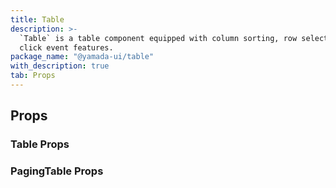 ```yaml
---
title: Table
description: >-
  `Table` is a table component equipped with column sorting, row selection, and
  click event features.
package_name: "@yamada-ui/table"
with_description: true
tab: Props
---
```


## Props

### Table Props

<PropsCard
  name="columns"
  required
  type="Column<Y, any>[]"
  description="The array of column defs to use for the table."
/>
<PropsCard
  name="cellProps"
  type="CellProps<Y>"
  description="Props for table cell component."
/>
<PropsCard
  name="checkboxProps"
  type="CheckboxProps"
  description="Props for table checkbox element."
/>
<PropsCard
  name="colorScheme"
  type='"whiteAlpha" | "blackAlpha" | "gray" | "zinc" | "neutral" | "stone" | "red" | "rose" | "pink" | "orange" | "amber" | "yellow" | "lime" | "green" | "emerald" | "teal" | "cyan" | "sky" | "blue" | "indigo" | "violet" | "purple" | "fuchsia"'
  description="The visual color appearance of the component."
/>
<PropsCard
  name="defaultColumn"
  type="Partial<Column<Y, any>>"
  description="Default column options to use for all column defs supplied to the table."
/>
<PropsCard
  name="defaultSelectedRowIds"
  type="string[]"
  description="The initial ids of the selected row."
/>
<PropsCard
  name="defaultSort"
  type="Sort<Y>"
  description="The initial sort of the table."
/>
<PropsCard
  name="disabledRowIds"
  type="string[]"
  description="The ids that disabled in selection."
/>
<PropsCard
  name="footerGroupProps"
  type="HeaderGroupProps<Y>"
  description="Props for table footer group component."
/>
<PropsCard
  name="footerProps"
  type="HeaderProps<Y>"
  description="Props for table footer component."
/>
<PropsCard
  name="headerGroupProps"
  type="HeaderGroupProps<Y>"
  description="Props for table header group component."
/>
<PropsCard
  name="headerProps"
  type="HeaderProps<Y>"
  description="Props for table header component."
/>
<PropsCard
  name="highlightOnHover"
  type="boolean"
  description="If `true`, highlight the row when the table row is hovered."
/>
<PropsCard
  name="highlightOnSelected"
  type="boolean"
  description="If `true`, highlight the row when the table row is selected."
/>
<PropsCard
  name="layout"
  type='"fixed" | "auto" | "-moz-initial" | "inherit" | "initial" | "revert" | "revert-layer" | "unset" | ResponsiveObject<TableLayout | undefined> | ColorModeArray<...> | ((theme: StyledTheme) => UIValue<...>)'
  description="The CSS `table-layout` property."
/>
<PropsCard
  name="onChangeSelect"
  type="(rowSelection: string[]) => void"
  description="The callback invoked when row is selected."
/>
<PropsCard
  name="onChangeSort"
  type="(sort: Sort<Y>) => void"
  description="The callback invoked when table sort is changed."
/>
<PropsCard
  name="onClickRow"
  type="(row: Row<Y>) => void"
  description="The callback invoked when a row is clicked."
/>
<PropsCard
  name="rowId"
  type="keyof Y"
  description="The id used to store the value when selected."
/>
<PropsCard
  name="rowProps"
  type="RowProps<Y>"
  description="Props for table row component."
/>
<PropsCard
  name="rowsClickSelect"
  type="boolean"
  description="If `true`, allows selection by clicking on a row."
/>
<PropsCard
  name="selectColumnProps"
  type="false | SelectColumn<Y, any>"
  description="Props for table select column component."
/>
<PropsCard
  name="selectedRowIds"
  type="string[]"
  description="The ids of the selected row."
/>
<PropsCard
  name="size"
  type='"sm" | "md" | "lg" | "xl"'
  description="The size of the Table."
/>
<PropsCard name="sort" type="Sort<Y>" description="The sort of the table." />
<PropsCard
  name="sortIconProps"
  type="IconProps"
  description="Props for table sort icon element."
/>
<PropsCard
  name="tbodyProps"
  type="TableBodyProps"
  description="Props for table tbody element."
/>
<PropsCard
  name="tfootProps"
  type="TableFootProps"
  description="Props for table tfoot element."
/>
<PropsCard
  name="theadProps"
  type="TableHeadProps"
  description="Props for table thead element."
/>
<PropsCard
  name="variant"
  type='"simple" | "striped" | "unstyled"'
  description="The variant of the Table."
/>
<PropsCard
  name="withBorder"
  type="boolean"
  description="If `true`, display the outer border of the table."
/>
<PropsCard
  name="withColumnBorders"
  type="boolean"
  description="If `true`, display line on the columns of the table."
/>
<PropsCard
  name="withFooter"
  type="boolean"
  description="If `true`, display the table footer."
/>
<PropsCard
  name="withFooterSelect"
  type="boolean"
  description="If `true`, display the checkbox in table footer."
/>

### PagingTable Props

<PropsCard
  name="columns"
  required
  type="Column<Y, any>[]"
  description="The array of column defs to use for the table."
/>
<PropsCard
  name="cellProps"
  type="CellProps<Y>"
  description="Props for table cell component."
/>
<PropsCard
  name="checkboxProps"
  type="CheckboxProps"
  description="Props for table checkbox element."
/>
<PropsCard
  name="colorScheme"
  type='"whiteAlpha" | "blackAlpha" | "gray" | "zinc" | "neutral" | "stone" | "red" | "rose" | "pink" | "orange" | "amber" | "yellow" | "lime" | "green" | "emerald" | "teal" | "cyan" | "sky" | "blue" | "indigo" | "violet" | "purple" | "fuchsia"'
  description="The visual color appearance of the component."
/>
<PropsCard
  name="containerProps"
  type='HTMLUIProps<"div">'
  description="Props for table container element."
/>
<PropsCard
  name="defaultColumn"
  type="Partial<Column<Y, any>>"
  description="Default column options to use for all column defs supplied to the table."
/>
<PropsCard
  name="defaultPageIndex"
  type="number"
  description="The initial page index of the paging table."
/>
<PropsCard
  name="defaultPageSize"
  type="number"
  description="The initial page size of the paging table."
/>
<PropsCard
  name="defaultSelectedRowIds"
  type="string[]"
  description="The initial ids of the selected row."
/>
<PropsCard
  name="defaultSort"
  type="Sort<Y>"
  description="The initial sort of the table."
/>
<PropsCard
  name="disabledRowIds"
  type="string[]"
  description="The ids that disabled in selection."
/>
<PropsCard
  name="footerGroupProps"
  type="HeaderGroupProps<Y>"
  description="Props for table footer group component."
/>
<PropsCard
  name="footerProps"
  type="HeaderProps<Y>"
  description="Props for table footer component."
/>
<PropsCard
  name="formatPageSizeLabel"
  type="(pageSize: number) => string"
  description="Function to format the label used for the options in a select."
/>
<PropsCard
  name="headerGroupProps"
  type="HeaderGroupProps<Y>"
  description="Props for table header group component."
/>
<PropsCard
  name="headerProps"
  type="HeaderProps<Y>"
  description="Props for table header component."
/>
<PropsCard
  name="highlightOnHover"
  type="boolean"
  description="If `true`, highlight the row when the table row is hovered."
/>
<PropsCard
  name="highlightOnSelected"
  type="boolean"
  description="If `true`, highlight the row when the table row is selected."
/>
<PropsCard
  name="layout"
  type='"fixed" | "auto" | "-moz-initial" | "inherit" | "initial" | "revert" | "revert-layer" | "unset" | ResponsiveObject<TableLayout | undefined> | ColorModeArray<...> | ((theme: StyledTheme) => UIValue<...>)'
  description="The CSS `table-layout` property."
/>
<PropsCard
  name="onChangePageIndex"
  type="(pageIndex: number) => void"
  description="The callback invoked when page index is changed."
/>
<PropsCard
  name="onChangePageSize"
  type="(pageIndex: number) => void"
  description="The callback invoked when page size is changed."
/>
<PropsCard
  name="onChangeSelect"
  type="(rowSelection: string[]) => void"
  description="The callback invoked when row is selected."
/>
<PropsCard
  name="onChangeSort"
  type="(sort: Sort<Y>) => void"
  description="The callback invoked when table sort is changed."
/>
<PropsCard
  name="onClickRow"
  type="(row: Row<Y>) => void"
  description="The callback invoked when a row is clicked."
/>
<PropsCard
  name="pageIndex"
  type="number"
  description="The page index of the paging table."
/>
<PropsCard
  name="pageSize"
  type="number"
  description="The page size of the paging table."
/>
<PropsCard
  name="pageSizeList"
  type="number[]"
  description="The list of the page size."
/>
<PropsCard
  name="paginationProps"
  type='Omit<PaginationProps,
  "onChange" | "page" | "defaultPage" | "total">'
  description="Props for pagination element."
/>
<PropsCard
  name="pagingControlProps"
  type='HTMLUIProps<"div">'
  description="Props for paging control element."
/>
<PropsCard
  name="rowId"
  type="keyof Y"
  description="The id used to store the value when selected."
/>
<PropsCard
  name="rowProps"
  type="RowProps<Y>"
  description="Props for table row component."
/>
<PropsCard
  name="rowsClickSelect"
  type="boolean"
  description="If `true`, allows selection by clicking on a row."
/>
<PropsCard
  name="selectColumnProps"
  type="false | SelectColumn<Y, any>"
  description="Props for table select column component."
/>
<PropsCard
  name="selectedRowIds"
  type="string[]"
  description="The ids of the selected row."
/>
<PropsCard
  name="selectProps"
  type='Omit<SelectProps,
  | "data"
  | "defaultValue"
  | "children"
  | "onChange"
  | "value"
  | "placeholderInOptions">'
  description="Props for select element."
/>
<PropsCard
  name="size"
  type='"sm" | "md" | "lg" | "xl"'
  description="The size of the PagingTable."
/>
<PropsCard name="sort" type="Sort<Y>" description="The sort of the table." />
<PropsCard
  name="sortIconProps"
  type="IconProps"
  description="Props for table sort icon element."
/>
<PropsCard
  name="tbodyProps"
  type="TableBodyProps"
  description="Props for table tbody element."
/>
<PropsCard
  name="tfootProps"
  type="TableFootProps"
  description="Props for table tfoot element."
/>
<PropsCard
  name="theadProps"
  type="TableHeadProps"
  description="Props for table thead element."
/>
<PropsCard
  name="variant"
  type='"simple" | "striped" | "unstyled"'
  description="The variant of the PagingTable."
/>
<PropsCard
  name="withBorder"
  type="boolean"
  description="If `true`, display the outer border of the table."
/>
<PropsCard
  name="withColumnBorders"
  type="boolean"
  description="If `true`, display line on the columns of the table."
/>
<PropsCard
  name="withFooter"
  type="boolean"
  description="If `true`, display the table footer."
/>
<PropsCard
  name="withFooterSelect"
  type="boolean"
  description="If `true`, display the checkbox in table footer."
/>
<PropsCard
  name="withPagingControl"
  type="boolean"
  description="If `true`, display the paging control."
/>
